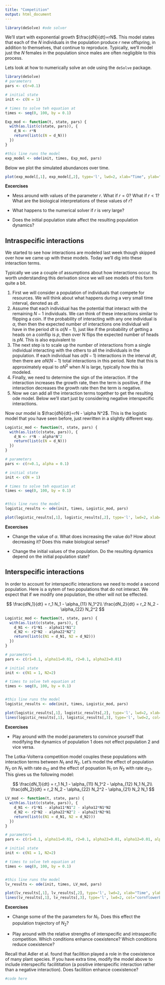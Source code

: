 ```yaml
---
title: "Competition"
output: html_document
---
```



```r
library(deSolve) #ode solver
```

We'll start with exponential growth $\frac{dN}{dt}=rN$. This model states that each of the $N$ individuals in the population produce $r$ new offspring, in addition to themselves, that continue to reproduce. Typically, we'll model just the $N$ females in the population since males are often negligible to this process.

Lets look at how to numerically solve an ode using the `deSolve` package.

```r
library(deSolve)
# parameters
pars <- c(r=0.1)

# initial state 
init <- c(N = 1)

# times to solve teh equation at
times <- seq(0, 100, by = 0.1)
```

```r
Exp_mod <- function(t, state, pars) {
  with(as.list(c(state, pars)), {
    d_N <- r*N 
    return(list(c(N = d_N)))
  })
}

#this line runs the model
exp_model <- ode(init, times, Exp_mod, pars) 
```


Below we plot the simulated abundances over time.

```r
plot(exp_model[,1], exp_model[,2], type='l', lwd=2, xlab="Time", ylab="Abundance")
```


**Excercises**

- Mess around with values of the parameter $r$. What if $r=0$? What if $r<1$? What are the biological interpretations of these values of $r$?

- What happens to the numerical solver if $r$ is very large?

- Does the initial population state affect the resulting population dynamics?

## Intraspecific interactions

We started to see how interactions are modeled last week though skipped over how we came up with these models. Today we'll dig into these interaction terms.

Typically we use a couple of assumptions about how interactions occur. Its worth understanding this derivation since we will see  models of this form quite a bit.

1) First we will consider a population of individuals that compete for resources. We will think about what happens during a very small time interval, denoted as $dt$. 
2) Assume that each individual has the potential that interact with the remaining $N-1$ individuals. We can think of these interactions similar to flipping a coin. If the probability of interacting with any one individual is $\alpha$, then then the expected number of interactions one individual will have in the period $dt$ is $\alpha (N-1)$, just like if the probability of getting a heads on a coinflip is $p$, then over N flips the expected number of heads is $pN$. This is also equivalent to 
3) The next step is to scale up the number of interactions from a single individual interacting with the others to all the individuals in the population. If each individual has $\alpha (N-1)$ interactions in the interval $dt$, then there are $\alpha N (N-1)$ total interactions in this period. Note that this is approximately equal to $\alpha N^2$ when $N$ is large, typically how this is modeled.
4) Finally, we need to determine the sign of the interaction. If the interaction increases the growth rate, then the term is positive, if the interaction decreases the growth rate then the term is negative. 
5) Now we can add all the interaction terms together to get the resulting ode model. Below we'll start just by considering negative interspecific interactions. 

Now our model is $\frac{dN}{dt}=rN - \alpha N^2$. This is the logistic model that you have seen before, just rewritten in a slightly different way. 



```r
Logistic_mod <- function(t, state, pars) {
  with(as.list(c(state, pars)), {
    d_N <- r*N - alpha*N^2
    return(list(c(N = d_N)))
  })
}

# parameters
pars <- c(r=0.1, alpha = 0.1)

# initial state 
init <- c(N = 1)

# times to solve teh equation at
times <- seq(0, 100, by = 0.1)


#this line runs the model
logistic_results <- ode(init, times, Logistic_mod, pars) 

plot(logistic_results[,1], logistic_results[,2], type='l', lwd=2, xlab="Time", ylab="Abundance")
```

**Excercises**

- Change the value of $\alpha$. What does increasing the value do? How about decreasing it? Does this make biological sense?

- Change the initial values of the population. Do the resulting dynamics depend on the initial population state?


## Interspecific interactions

In order to account for interspecific interactions we need to model a second population. Here is a sytem of two populations that do not interact. We expect that if we modify one population, the other will not be effected.

$$
\frac{dN_1}{dt} = r_1 N_1 - \alpha_{11} N_1^2\\
\frac{dN_2}{dt} = r_2 N_2 - \alpha_{22} N_2^2
$$

```r
Logistic_mod <- function(t, state, pars) {
  with(as.list(c(state, pars)), {
    d_N1 <- r1*N1 - alpha11*N1^2
    d_N2 <- r2*N2 - alpha22*N2^2
    return(list(c(N1 = d_N1, N2 = d_N2)))
  })
}

# parameters
pars <- c(r1=0.1, alpha11=0.01, r2=0.1, alpha22=0.01)

# initial state 
init <- c(N1 = 1, N2=2)

# times to solve teh equation at
times <- seq(0, 100, by = 0.1)


#this line runs the model
logistic_results <- ode(init, times, Logistic_mod, pars) 

plot(logistic_results[,1], logistic_results[,2], type='l', lwd=2, xlab="Time", ylab="Abundance", ylim=c(0,max(logistic_results[,-1])))
lines(logistic_results[,1], logistic_results[,3], type='l', lwd=2, col="cornflowerblue")
```

**Excercises** 

- Play around with the model parameters to convince yourself that modifying the dynamics of population 1 does not effect population 2 and vice versa. 


The Lotka-Volterra competition model couples these populations with interaction terms between $N_1$ and $N_2$. Let's model the effect of population $N_2$ on $N_1$ with rate $\alpha_{12}$ and the effect of popuation $N_1$ on $N_2$ with rate $\alpha_{21}$. This gives us the following model:

$$
\frac{dN_1}{dt} = r_1 N_1 - \alpha_{11} N_1^2 - \alpha_{12} N_1 N_2\\
\frac{dN_2}{dt} = r_2 N_2 - \alpha_{22} N_2^2 - \alpha_{21} N_2 N_1
$$

```r
LV_mod <- function(t, state, pars) {
  with(as.list(c(state, pars)), {
    d_N1 <- r1*N1 - alpha11*N1^2 - alpha12*N1*N2
    d_N2 <- r2*N2 - alpha22*N2^2 - alpha21*N2*N1
    return(list(c(N1 = d_N1, N2 = d_N2)))
  })
}

# parameters
pars <- c(r1=0.1, alpha11=0.01, r2=0.1, alpha22=0.01, alpha12=0.01, alpha21=0.01)

# initial state 
init <- c(N1 = 1, N2=2)

# times to solve teh equation at
times <- seq(0, 100, by = 0.1)


#this line runs the model
lv_results <- ode(init, times, LV_mod, pars) 

plot(lv_results[,1], lv_results[,2], type='l', lwd=2, xlab="Time", ylab="Abundance", ylim=c(0, max(lv_results[,-1])))
lines(lv_results[,1], lv_results[,3], type='l', lwd=2, col="cornflowerblue")
```

**Excercises**

- Change some of the the parameters for $N_1$. Does this effect the population trajectory of $N_2$?

- Play around with the relative strengths of interspecific and intraspecific competition. Which conditions enhance coexistence? Which conditions reduce coexistence?


Recall that Adler et al. found that facilition played a role in the coexistence of many plant species. If you have extra time, modify the model above to include interspecific facilititation (a positive interspecific interaction rather than a negative interaction).  Does facilition enhance coexistence? 

```r
#code here
```


